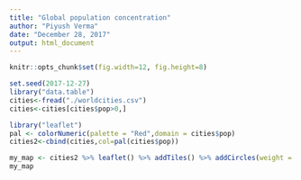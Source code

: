 ```yaml
---
title: "Global population concentration"
author: "Piyush Verma"
date: "December 28, 2017"
output: html_document
---
```



```r
knitr::opts_chunk$set(fig.width=12, fig.height=8)
```


```r
set.seed(2017-12-27)
library("data.table")
cities<-fread("./worldcities.csv")
cities<-cities[cities$pop>0,]
```

```r
library("leaflet")
pal <- colorNumeric(palette = "Red",domain = cities$pop)
cities2<-cbind(cities,col=pal(cities$pop))

my_map <- cities2 %>% leaflet() %>% addTiles() %>% addCircles(weight = 1, radius = sqrt(cities$pop) * 110) %>% setView(lat = 51.4826, lng = 0.0077, zoom = 2) 
my_map
```